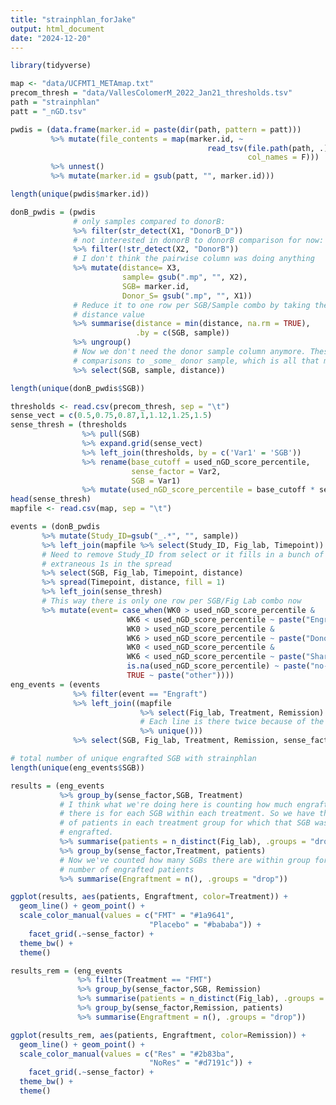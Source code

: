 ```yaml
---
title: "strainphlan_forJake"
output: html_document
date: "2024-12-20"
---
```



```r

library(tidyverse)

```



```r

map <- "data/UCFMT1_METAmap.txt"
precom_thresh = "data/VallesColomerM_2022_Jan21_thresholds.tsv"
path = "strainphlan"
patt = "_nGD.tsv"

pwdis = (data.frame(marker.id = paste(dir(path, pattern = patt))) 
         %>% mutate(file_contents = map(marker.id, ~ 
                                            read_tsv(file.path(path, .),
                                                     col_names = F))) 
         %>% unnest() 
         %>% mutate(marker.id = gsub(patt, "", marker.id)))

length(unique(pwdis$marker.id))

donB_pwdis = (pwdis
              # only samples compared to donorB:
              %>% filter(str_detect(X1, "DonorB_D")) 
              # not interested in donorB to donorB comparison for now:
              %>% filter(!str_detect(X2, "DonorB")) 
              # I don't think the pairwise column was doing anything
              %>% mutate(distance= X3,
                         sample= gsub(".mp", "", X2),
                         SGB= marker.id,
                         Donor_S= gsub(".mp", "", X1))
              # Reduce it to one row per SGB/Sample combo by taking the smallest
              # distance value
              %>% summarise(distance = min(distance, na.rm = TRUE),
                            .by = c(SGB, sample))
              %>% ungroup()
              # Now we don't need the donor sample column anymore. These are all
              # comparisons to _some_ donor sample, which is all that matters.
              %>% select(SGB, sample, distance))

length(unique(donB_pwdis$SGB))
```


```r
thresholds <- read.csv(precom_thresh, sep = "\t")
sense_vect = c(0.5,0.75,0.87,1,1.12,1.25,1.5)
sense_thresh = (thresholds
                %>% pull(SGB)
                %>% expand.grid(sense_vect)
                %>% left_join(thresholds, by = c('Var1' = 'SGB'))
                %>% rename(base_cutoff = used_nGD_score_percentile,
                           sense_factor = Var2, 
                           SGB = Var1)
                %>% mutate(used_nGD_score_percentile = base_cutoff * sense_factor))
head(sense_thresh)
mapfile <- read.csv(map, sep = "\t")

events = (donB_pwdis 
       %>% mutate(Study_ID=gsub("_.*", "", sample)) 
       %>% left_join(mapfile %>% select(Study_ID, Fig_lab, Timepoint)) 
       # Need to remove Study_ID from select or it fills in a bunch of
       # extraneous 1s in the spread
       %>% select(SGB, Fig_lab, Timepoint, distance)
       %>% spread(Timepoint, distance, fill = 1)
       %>% left_join(sense_thresh) 
       # This way there is only one row per SGB/Fig Lab combo now
       %>% mutate(event= case_when(WK0 > used_nGD_score_percentile &
                          WK6 < used_nGD_score_percentile ~ paste("Engraft"),
                          WK0 > used_nGD_score_percentile &
                          WK6 > used_nGD_score_percentile ~ paste("Donor"),
                          WK0 < used_nGD_score_percentile &
                          WK6 < used_nGD_score_percentile ~ paste("Shared"),
                          is.na(used_nGD_score_percentile) ~ paste("no-cutoff"),
                          TRUE ~ paste("other"))))
eng_events = (events 
              %>% filter(event == "Engraft")
              %>% left_join((mapfile 
                             %>% select(Fig_lab, Treatment, Remission)
                             # Each line is there twice because of the timepoints
                             %>% unique()))
              %>% select(SGB, Fig_lab, Treatment, Remission, sense_factor))

# total number of unique engrafted SGB with strainphlan
length(unique(eng_events$SGB))

results = (eng_events 
           %>% group_by(sense_factor,SGB, Treatment)
           # I think what we're doing here is counting how much engraftment
           # there is for each SGB within each treatment. So we have the number
           # of patients in each treatment group for which that SGB was
           # engrafted.
           %>% summarise(patients = n_distinct(Fig_lab), .groups = "drop")
           %>% group_by(sense_factor,Treatment, patients)
           # Now we've counted how many SGBs there are within group for each
           # number of engrafted patients
           %>% summarise(Engraftment = n(), .groups = "drop"))
```

```r
ggplot(results, aes(patients, Engraftment, color=Treatment)) +
  geom_line() + geom_point() +
  scale_color_manual(values = c("FMT" = "#1a9641",
                               "Placebo" = "#bababa")) +
    facet_grid(.~sense_factor) +
  theme_bw() +
  theme()

results_rem = (eng_events 
               %>% filter(Treatment == "FMT") 
               %>% group_by(sense_factor,SGB, Remission) 
               %>% summarise(patients = n_distinct(Fig_lab), .groups = "drop") 
               %>% group_by(sense_factor,Remission, patients) 
               %>% summarise(Engraftment = n(), .groups = "drop"))

ggplot(results_rem, aes(patients, Engraftment, color=Remission)) +
  geom_line() + geom_point() +
  scale_color_manual(values = c("Res" = "#2b83ba",
                               "NoRes" = "#d7191c")) +
    facet_grid(.~sense_factor) +
  theme_bw() +
  theme()
  
```